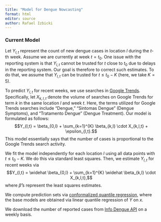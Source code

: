 ```yaml
---
title: "Model for Dengue Nowcasting"
format: html
editor: source
author: Rafael Izbicki
---
```


### Current Model

Let $Y_{l,t}$ represent the count of new dengue cases in location $l$ during the $t$-th week. Assume we are currently at week $t=t_0$. One issue with the reporting system is that $Y_{l,t}$ cannot be trusted for $t$ close to $t_0$ due to delays in the reporting system. Our goal is therefore to correct such estimates. To do that, we assume that $Y_{l,t}$ can be trusted for $t\leq t_0-K$ (here, we take $K=5$).

To predict $Y_{l,t}$ for recent weeks, we use searches in [Google Trends](https://trends.google.com.br/trends/). Specifically, let $X_{k,l,t}$ denote the volume of searches on Google Trends for term $k$ in the same location $l$ and week $t$. Here, the terms utilized for Google Trends searches include "Dengue," "Sintomas Dengue" (Dengue Symptoms), and "Tratamento Dengue" (Dengue Treatment). Our model is formulated as follows: $$Y_{l,t} = \beta_{0,l} + \sum_{k=1}^{K} \beta_{k,l} \cdot X_{k,l,t} + \epsilon_{l,t}.$$ This model essentially says that the number of cases is proportional to the Google Trends search activity.

We fit the model independently for each location $l$ using all data points with $t \leq t_0-K$. We do this via standard least squares. Then, we estimate $Y_{l,t}$ for recent weeks via $$Y_{l,t} = \widehat \beta_{0,l} + \sum_{k=1}^{K} \widehat \beta_{k,l} \cdot X_{k,l,t},$$ where $\widehat \beta$'s represent the least squares estimates.

We compute prediction sets via [conformalized quantile regression](https://proceedings.neurips.cc/paper_files/paper/2019/file/5103c3584b063c431bd1268e9b5e76fb-Paper.pdf), where the base models are obtained via linear quantile regression of $Y$ on $x$.

We download the number of reported cases from [Info Dengue API](https://info.dengue.mat.br/services/) on a weekly basis.
